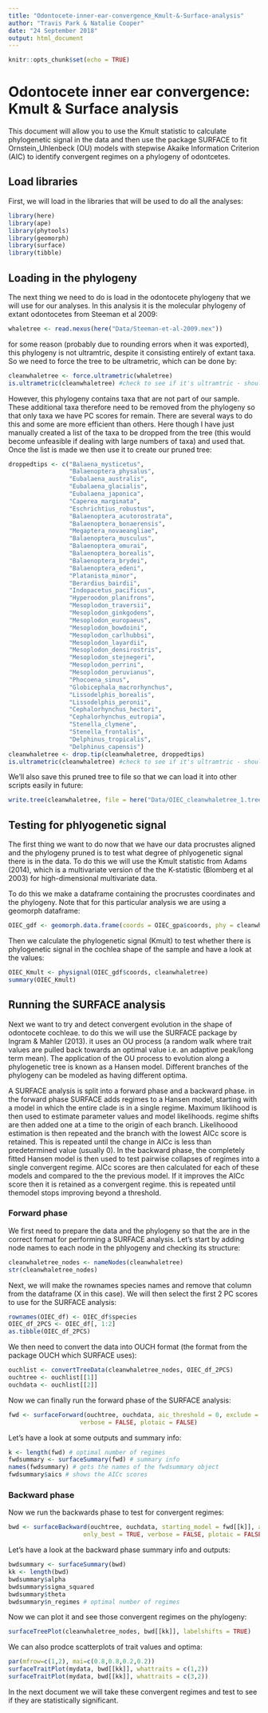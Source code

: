 ```yaml
---
title: "Odontocete-inner-ear-convergence_Kmult-&-Surface-analysis"
author: "Travis Park & Natalie Cooper"
date: "24 September 2018"
output: html_document
---
```


```r
knitr::opts_chunk$set(echo = TRUE)
```

# Odontocete inner ear convergence: Kmult & Surface analysis

This document will allow you to use the Kmult statistic to calculate phylogenetic signal in the data and then use the package SURFACE to fit Ornstein_Uhlenbeck (OU) models with stepwise Akaike Information Criterion (AIC) to identify convergent regimes on a phylogeny of odontcetes. 

## Load libraries

First, we will load in the libraries that will be used to do all the analyses:

```r
library(here)
library(ape)
library(phytools)
library(geomorph)
library(surface)
library(tibble)
```

## Loading in the phylogeny

The next thing we need to do is load in the odontocete phylogeny that we will use for our analyses. In this analysis it is the molecular phylogeny of extant odontocetes from Steeman et al 2009:

```r
whaletree <- read.nexus(here("Data/Steeman-et-al-2009.nex"))
```

for some reason (probably due to rounding errors when it was exported), this phylogeny is not ultramtric, despite it consisting entirely of extant taxa. So we need to force the tree to be ultrametric, which can be done by:

```r
cleanwhaletree <- force.ultrametric(whaletree)
is.ultrametric(cleanwhaletree) #check to see if it's ultramtric - should say TRUE
```

However, this phylogeny contains taxa that are not part of our sample. These additional taxa therefore need to be removed from the phylogeny so that only taxa we have PC scores for remain. There are several ways to do this and some are more efficient than others. Here though I have just manually created a list of the taxa to be dropped from the tree (this would become unfeasible if dealing with large numbers of taxa) and used that. Once the list is made we then use it to create our pruned tree:

```r
droppedtips <- c("Balaena_mysticetus",
                 "Balaenoptera_physalus", 
                 "Eubalaena_australis", 
                 "Eubalaena_glacialis", 
                 "Eubalaena_japonica", 
                 "Caperea_marginata", 
                 "Eschrichtius_robustus", 
                 "Balaenoptera_acutorostrata", 
                 "Balaenoptera_bonaerensis", 
                 "Megaptera_novaeangliae", 
                 "Balaenoptera_musculus",
                 "Balaenoptera_omurai", 
                 "Balaenoptera_borealis", 
                 "Balaenoptera_brydei", 
                 "Balaenoptera_edeni",
                 "Platanista_minor", 
                 "Berardius_bairdii", 
                 "Indopacetus_pacificus",
                 "Hyperoodon_planifrons", 
                 "Mesoplodon_traversii", 
                 "Mesoplodon_ginkgodens", 
                 "Mesoplodon_europaeus", 
                 "Mesoplodon_bowdoini", 
                 "Mesoplodon_carlhubbsi",  
                 "Mesoplodon_layardii", 
                 "Mesoplodon_densirostris", 
                 "Mesoplodon_stejnegeri", 
                 "Mesoplodon_perrini", 
                 "Mesoplodon_peruvianus", 
                 "Phocoena_sinus", 
                 "Globicephala_macrorhynchus",
                 "Lissodelphis_borealis", 
                 "Lissodelphis_peronii", 
                 "Cephalorhynchus_hectori", 
                 "Cephalorhynchus_eutropia", 
                 "Stenella_clymene", 
                 "Stenella_frontalis", 
                 "Delphinus_tropicalis", 
                 "Delphinus_capensis")
cleanwhaletree <- drop.tip(cleanwhaletree, droppedtips)
is.ultrametric(cleanwhaletree) #check to see if it's ultramtric - should say TRUE
```

We'll also save this pruned tree to file so that we can load it into other scripts easily in future:

```r
write.tree(cleanwhaletree, file = here("Data/OIEC_cleanwhaletree_1.tree"))
```

## Testing for phlyogenetic signal

The first thing we want to do now that we have our data procrustes aligned and the phylogeny pruned is to test what degree of phlyogenetic signal there is in the data. To do this we will use the Kmult statistic from Adams (2014), which is a multivariate version of the the K-statistic (Blomberg et al 2003) for high-dimensional multivariate data. 

To do this we make a dataframe containing the procrustes coordinates and the phylogeny. Note that for this particular analysis we are using a geomorph dataframe:

```r
OIEC_gdf <- geomorph.data.frame(coords = OIEC_gpa$coords, phy = cleanwhaletree)
```

Then we calculate the phylogenetic signal (Kmult) to test whether there is phylogenetic signal in the cochlea shape of the sample and have a look at the values:

```r
OIEC_Kmult <- physignal(OIEC_gdf$coords, cleanwhaletree)
summary(OIEC_Kmult)
```

## Running the SURFACE analysis

Next we want to try and detect convergent evolution in the shape of odontocete cochleae. to do this we will use the SURFACE package by Ingram & Mahler (2013). it uses an OU process (a random walk where trait values are pulled back towards an optimal value i.e. an adaptive peak/long term mean). The application of the OU process to evolution along a phylogenetic tree is known as a Hansen model. Different branches of the phylogeny can be modeled as having different optima.  

A SURFACE analysis is split into a forward phase and a backward phase. in the forward phase SURFACE adds regimes to a Hansen model, starting with a model in which the entire clade is in a single regime. Maximum liklihood is then used to estimate parameter values and model likelihoods. regime shifts are then added one at a time to the origin of each branch. Likelihoood estimation is then repeated and the branch with the lowest AICc score is retained. This is repeated until the change in AICc is less than predetermined value (usually 0). In the backward phase, the completely fitted Hansen model is then used to test pairwise collapses of regimes into a single convergent regime. AICc scores are then calculated for each of these models and compared to the the previous model. If it improves the AICc score then it is retained as a convergent regime. this is repeated until themodel stops improving beyond a threshold.

### Forward phase

We first need to prepare the data and the phylogeny so that the are in the correct format for performing a SURFACE analysis. Let's start by adding node names to each node in the phlyogeny and checking its structure:

```r
cleanwhaletree_nodes <- nameNodes(cleanwhaletree)
str(cleanwhaletree_nodes)
```

Next, we will make the rownames species names and remove that column from the dataframe (X in this case). We will then select the first 2 PC scores to use for the SURFACE analysis:

```r
rownames(OIEC_df) <- OIEC_df$species
OIEC_df_2PCS <- OIEC_df[, 1:2]
as.tibble(OIEC_df_2PCS)
```

We then need to convert the data into OUCH format (the format from the package OUCH which SURFACE uses):

```r
ouchlist <- convertTreeData(cleanwhaletree_nodes, OIEC_df_2PCS)
ouchtree <- ouchlist[[1]]
ouchdata <- ouchlist[[2]]
```

Now we can finally run the forward phase of the SURFACE analysis:

```r
fwd <- surfaceForward(ouchtree, ouchdata, aic_threshold = 0, exclude = 0,
                    verbose = FALSE, plotaic = FALSE)
```

Let's have a look at some outputs and summary info:

```r
k <- length(fwd) # optimal number of regimes
fwdsummary <- surfaceSummary(fwd) # summary info
names(fwdsummary) # gets the names of the fwdsummary object
fwdsummary$aics # shows the AICc scores
```

### Backward phase

Now we run the backwards phase to test for convergent regimes:

```r
bwd <- surfaceBackward(ouchtree, ouchdata, starting_model = fwd[[k]], aic_threshold = 0,
                     only_best = TRUE, verbose = FALSE, plotaic = FALSE)
```

Let's have a look at the backward phase summary info and outputs:

```r
bwdsummary <- surfaceSummary(bwd)
kk <- length(bwd)
bwdsummary$alpha
bwdsummary$sigma_squared
bwdsummary$theta
bwdsummary$n_regimes # optimal number of regimes
```

Now we can plot it and see those convergent regimes on the phylogeny:

```r
surfaceTreePlot(cleanwhaletree_nodes, bwd[[kk]], labelshifts = TRUE)
```

We can also prodce scatterplots of trait values and optima:

```r
par(mfrow=c(1,2), mai=c(0.8,0.8,0.2,0.2))
surfaceTraitPlot(mydata, bwd[[kk]], whattraits = c(1,2))
surfaceTraitPlot(mydata, bwd[[kk]], whattraits = c(3,2))
```

In the next document we will take these convergent regimes and test to see if they are statistically significant.